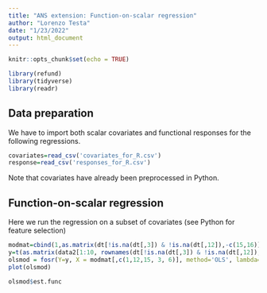 ```yaml
---
title: "ANS extension: Function-on-scalar regression"
author: "Lorenzo Testa"
date: "1/23/2022"
output: html_document
---
```


```r
knitr::opts_chunk$set(echo = TRUE)
```

```r
library(refund)
library(tidyverse)
library(readr)
```

## Data preparation

We have to import both scalar covariates and functional responses for the following regressions.

```r
covariates=read_csv('covariates_for_R.csv')
response=read_csv('responses_for_R.csv')
```

Note that covariates have already been preprocessed in Python. 

## Function-on-scalar regression

Here we run the regression on a subset of covariates (see Python for feature selection)

```r
modmat=cbind(1,as.matrix(dt[!is.na(dt[,3]) & !is.na(dt[,12]),-c(15,16)]))
y=t(as.matrix(data2[1:10, rownames(dt[!is.na(dt[,3]) & !is.na(dt[,12]),])]))
olsmod = fosr(Y=y, X = modmat[,c(1,12,15, 3, 6)], method='OLS', lambda=0.000001)
plot(olsmod)

olsmod$est.func
```

